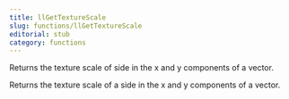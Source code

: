 ```yaml
---
title: llGetTextureScale
slug: functions/llGetTextureScale
editorial: stub
category: functions
---
```


<LSLFunction name="llGetTextureScale"/>

Returns the texture scale of side in the x and y components of a vector.

Returns the texture scale of a side in the x and y components of a vector.
